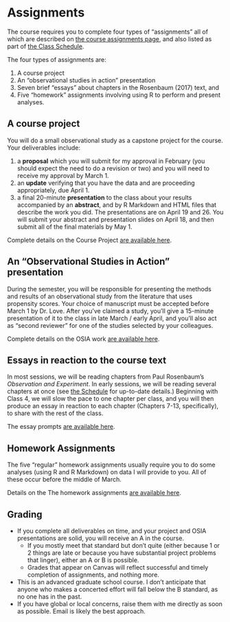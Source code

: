 # Assignments

The course requires you to complete four types of "assignments" all of which are described on [the course assignments page](https://github.com/THOMASELOVE/500-2018/tree/master/assignments), and also listed as part of [the Class Schedule](https://github.com/THOMASELOVE/500-2018/blob/master/SCHEDULE.md).

The four types of assignments are:

1. A course project
2. An "observational studies in action" presentation
3. Seven brief "essays" about chapters in the Rosenbaum (2017) text, and
4. Five "homework" assignments involving using R to perform and present analyses.

## A course project

You will do a small observational study as a capstone project for the course. Your deliverables include:

1. a **proposal** which you will submit for my approval in February (you should expect the need to do a revision or two) and you will need to receive my approval by March 1.
2. an **update** verifying that you have the data and are proceeding appropriately, due April 1.
3. a final 20-minute **presentation** to the class about your results accompanied by an **abstract**, and by R Markdown and HTML files that describe the work you did. The presentations are on April 19 and 26. You will submit your abstract and presentation slides on April 18, and then submit all of the final materials by May 1.

Complete details on the Course Project [are available here](https://github.com/THOMASELOVE/500-2018/tree/master/projects).

## An "Observational Studies in Action" presentation

During the semester, you will be responsible for presenting the methods and results of an observational study from the literature that uses propensity scores. Your choice of manuscript must be accepted before March 1 by Dr. Love. After you've claimed a study, you'll give a 15-minute presentation of it to the class in late March / early April, and you'll also act as "second reviewer" for one of the studies selected by your colleagues.

Complete details on the OSIA work [are available here](https://github.com/THOMASELOVE/500-2018/tree/master/assignments/OSIA).

## Essays in reaction to the course text

In most sessions, we will be reading chapters from Paul Rosenbaum's *Observation and Experiment*. In early sessions, we will be reading several chapters at once (see [the Schedule](https://github.com/THOMASELOVE/500-2018/blob/master/SCHEDULE.md) for up-to-date details.) Beginning with Class 4, we will slow the pace to one chapter per class, and you will then produce an essay in reaction to each chapter (Chapters 7-13, specifically), to share with the rest of the class. 

The essay prompts [are available here](https://github.com/THOMASELOVE/500-2018/blob/master/assignments/essayprompts.md).

## Homework Assignments

The five "regular" homework assignments usually require you to do some analyses (using R and R Markdown) on data I will provide to you. All of these occur before the middle of March. 

Details on the The homework assignments [are available here](https://github.com/THOMASELOVE/500-2018/tree/master/assignments).

## Grading

- If you complete all deliverables on time, and your project and OSIA presentations are solid, you will receive an A in the course.
    - If you mostly meet that standard but don't quite (either because 1 or 2 things are late or because you have substantial project problems that linger), either an A or B is possible.
    - Grades that appear on Canvas will reflect successful and timely completion of assignments, and nothing more.
- This is an advanced graduate school course. I don't anticipate that anyone who makes a concerted effort will fall below the B standard, as no one has in the past. 
- If you have global or local concerns, raise them with me directly as soon as possible. Email is likely the best approach.
